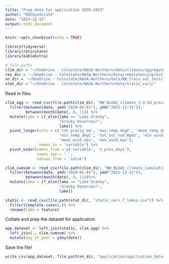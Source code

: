 ```yaml
---
title: "Prep data for application 2020-2023"
author: "ROSSyndicate"
date: "2023-12-13"
output: html_document
---
```


```r
knitr::opts_chunk$set(echo = TRUE)

library(tidyverse)
library(reticulate)
library(kableExtra)

# file paths
clim_dir = '~/OneDrive - Colostate/NASA-Northern/data/climate/aggregated/'
res_dir = '~/OneDrive - Colostate/NASA-Northern/data/remoteSensing/estimates/'
nn_dir = '~/OneDrive - Colostate/NASA-Northern/data/NN_train_val_test/'
stat_dir = "~/OneDrive - Colostate/NASA-Northern/data/static_vars/"
```

Read in files

```r
clim_agg <- read_csv(file.path(clim_dir, "NW_NLDAS_climate_1-3-5d_previous_1984-01-01_2023-05-17_v2023-11-08.csv")) %>% 
  filter(between(date, ymd("2020-01-01"), ymd("2022-12-31")),
         between(month(date), 4, 11)) %>% 
  mutate(lake = if_else(lake == "Lake Granby",
                        "Granby Reservoir", 
                        lake)) %>% 
  pivot_longer(cols = c('tot_precip_mm', 'max_temp_degC', 'mean_temp_degC', 
                        'min_temp_degC', 'tot_sol_rad_Wpm2', 'min_wind_mps',
                        'mean_wind_mps', 'max_wind_mps'),
               names_to = 'variable') %>% 
  pivot_wider(names_from = c('variable', 'n_prev_days'),
              names_sep = '_',
              values_from = 'value')

clim_cumsum <- read_csv(file.path(clim_dir, "NW_NLDAS_climate_cumulative_sums_annual_1984-01-01_2023-05-17v2023-11-08.csv")) %>% 
  filter(between(date, ymd("2020-01-01"), ymd("2022-12-31")),
         between(month(date), 4, 11))%>% 
  mutate(lake = if_else(lake == "Lake Granby",
                        "Granby Reservoir", 
                        lake))

static <- read_csv(file.path(stat_dir, "static_vars_7_lakes.csv")) %>% 
  filter(complete.cases(.)) %>% 
  rename(lake = feature) 
```

Collate and prep the dataset for application

```r
app_dataset <- left_join(static, clim_agg) %>% 
  left_join(., clim_cumsum) %>% 
  mutate(day_of_year = yday(date))
```

Save the file!

```r
write_csv(app_dataset, file.path(nn_dir, "application/application_dataset_2020-2022_apr-nov.csv"))
```

